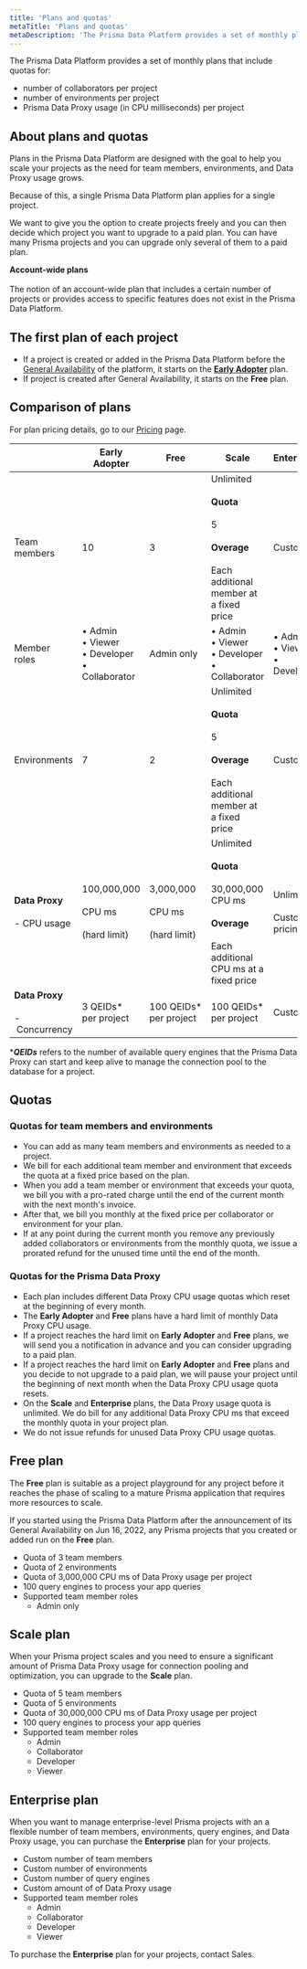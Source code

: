 ```yaml
---
title: 'Plans and quotas'
metaTitle: 'Plans and quotas'
metaDescription: 'The Prisma Data Platform provides a set of monthly plans that include quotas for the number of collaborators and environments per project, as well as a quota for the usage of the Prisma Data Proxy (in CPU milliseconds).'
---
```


<TopBlock>

The Prisma Data Platform provides a set of monthly plans that include quotas for:

- number of collaborators per project
- number of environments per project
- Prisma Data Proxy usage (in CPU milliseconds) per project

</TopBlock>

## About plans and quotas

Plans in the Prisma Data Platform are designed with the goal to help you scale your projects as the need for team members, environments, and Data Proxy usage grows.

Because of this, a single Prisma Data Platform plan applies for a single project.

We want to give you the option to create projects freely and you can then decide which project you want to upgrade to a paid plan. You can have many Prisma projects and you can upgrade only several of them to a paid plan.

<Admonition>

**Account-wide plans**<br /><br />
The notion of an account-wide plan that includes a certain number of projects or provides access to specific features does not exist in the Prisma Data Platform.<br />

</Admonition>

## The first plan of each project

- If a project is created or added in the Prisma Data Platform before the [General Availability](/about/prisma/platform-releases#maturity-levels) of the platform, it starts on the [**Early Adopter**](/concepts/data-platform/billing/early-adopter-plan) plan.
- If project is created after General Availability, it starts on the **Free** plan.

## Comparison of plans

For plan pricing details, go to our [Pricing](https://cloud.prisma.io/pricing) page.

|                                               | **Early Adopter**                                          | **Free**                                                 | **Scale**                                                                                                                                                                 | **Enterprise**                               |
| --------------------------------------------- | ---------------------------------------------------------- | -------------------------------------------------------- | ------------------------------------------------------------------------------------------------------------------------------------------------------------------------- | -------------------------------------------- |
| Team members                                  | 10                                                         | 3                                                        | Unlimited<br /><br /> <strong>Quota</strong><br /><br />5 <br /><br /><strong>Overage</strong><br /><br />Each additional member at a fixed price                         | Custom                                       |
| Member roles                                  | • Admin<br />• Viewer<br />• Developer<br />• Collaborator | Admin only                                               | • Admin<br />• Viewer<br />• Developer<br />• Collaborator                                                                                                                | • Admin<br />• Viewer<br />• Developer<br /> |
| Environments                                  | 7                                                          | 2                                                        | Unlimited<br /><br /> <strong>Quota</strong><br /><br />5 <br /><br /><strong>Overage</strong><br /><br />Each additional member at a fixed price                         | Custom                                       |
| **Data Proxy**<br /><br /> - CPU usage        | 100,000,000<br /><br />CPU&nbsp;ms<br /><br />(hard limit) | 3,000,000<br /><br />CPU&nbsp;ms<br /><br />(hard limit) | Unlimited<br /><br /><strong>Quota</strong><br /><br />30,000,000 CPU&nbsp;ms<br /><br /><strong>Overage</strong><br /><br />Each additional CPU&nbsp;ms at a fixed price | Unlimited<br /><br />Custom pricing          |
| **Data Proxy**<br /><br /> -&nbsp;Concurrency | 3&nbsp;QEIDs\*<br /> per project                           | 100&nbsp;QEIDs\*<br />per project                        | 100&nbsp;QEIDs\*<br />per project                                                                                                                                         | Custom                                       |

<Admonition type="warning">

\*_**QEIDs**_ refers to the number of available query engines that the Prisma Data Proxy can start and keep alive to manage the connection pool to the database for a project.

</Admonition>

## Quotas

### Quotas for team members and environments

- You can add as many team members and environments as needed to a project.
- We bill for each additional team member and environment that exceeds the quota at a fixed price based on the plan.
- When you add a team member or environment that exceeds your quota, we bill you with a pro-rated charge until the end of the current month with the next month's invoice.
- After that, we bill you monthly at the fixed price per collaborator or environment for your plan.
- If at any point during the current month you remove any previously added collaborators or environments from the monthly quota, we issue a prorated refund for the unused time until the end of the month.

### Quotas for the Prisma Data Proxy

- Each plan includes different Data Proxy CPU usage quotas which reset at the beginning of every month.
- The **Early Adopter** and **Free** plans have a hard limit of monthly Data Proxy CPU usage.
- If a project reaches the hard limit on **Early Adopter** and **Free** plans, we will send you a notification in advance and you can consider upgrading to a paid plan.
- If a project reaches the hard limit on **Early Adopter** and **Free** plans and you decide to not upgrade to a paid plan, we will pause your project until the beginning of next month when the Data Proxy CPU usage quota resets.
- On the **Scale** and **Enterprise** plans, the Data Proxy usage quota is unlimited. We do bill for any additional Data Proxy CPU ms that exceed the monthly quota in your project plan.
- We do not issue refunds for unused Data Proxy CPU usage quotas.

## <strong>Free</strong> plan

The **Free** plan is suitable as a project playground for any project before it reaches the phase of scaling to a mature Prisma application that requires more resources to scale.

If you started using the Prisma Data Platform after the announcement of its General Availability on Jun 16, 2022, any Prisma projects that you created or added run on the **Free** plan.

- Quota of 3 team members
- Quota of 2 environments
- Quota of 3,000,000 CPU ms of Data Proxy usage per project
- 100 query engines to process your app queries
- Supported team member roles
  - Admin only

## <strong>Scale</strong> plan

When your Prisma project scales and you need to ensure a significant amount of Prisma Data Proxy usage for connection pooling and optimization, you can upgrade to the **Scale** plan.

- Quota of 5 team members
- Quota of 5 environments
- Quota of 30,000,000 CPU ms of Data Proxy usage per project
- 100 query engines to process your app queries
- Supported team member roles
  - Admin
  - Collaborator
  - Developer
  - Viewer

## <strong>Enterprise</strong> plan

When you want to manage enterprise-level Prisma projects with an a flexible number of team members, environments, query engines, and Data Proxy usage, you can purchase the **Enterprise** plan for your projects.

- Custom number of team members
- Custom number of environments
- Custom number of query engines
- Custom amount of of Data Proxy usage
- Supported team member roles
  - Admin
  - Collaborator
  - Developer
  - Viewer

<Tip>

To purchase the **Enterprise** plan for your projects, contact Sales.

</Tip>

